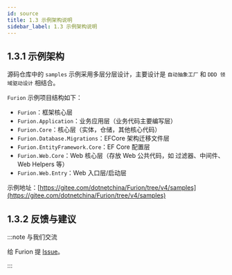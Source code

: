 ```yaml
---
id: source
title: 1.3 示例架构说明
sidebar_label: 1.3 示例架构说明
---
```


## 1.3.1 示例架构

源码仓库中的 `samples` 示例采用多层分层设计，主要设计是 `自动抽象工厂` 和 `DDD 领域驱动设计` 相结合。

`Furion` 示例项目结构如下：

- `Furion`：框架核心层
- `Furion.Application`：业务应用层（业务代码主要编写层）
- `Furion.Core`：核心层（实体，仓储，其他核心代码）
- `Furion.Database.Migrations`：EFCore 架构迁移文件层
- `Furion.EntityFramework.Core`：EF Core 配置层
- `Furion.Web.Core`：Web 核心层（存放 Web 公共代码，如 过滤器、中间件、Web Helpers 等）
- `Furion.Web.Entry`：Web 入口层/启动层

示例地址：[https://gitee.com/dotnetchina/Furion/tree/v4/samples](https://gitee.com/dotnetchina/Furion/tree/v4/samples)

## 1.3.2 反馈与建议

:::note 与我们交流

给 Furion 提 [Issue](https://gitee.com/dotnetchina/Furion/issues/new?issue)。

:::
